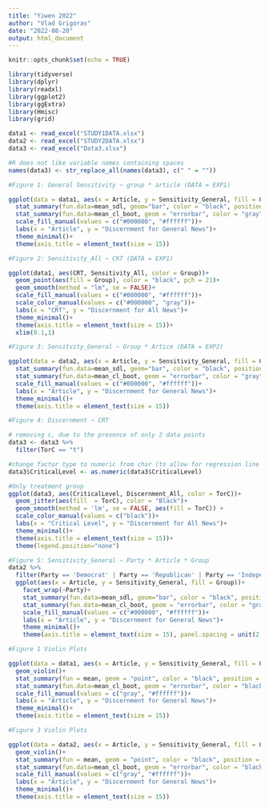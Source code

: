 ```yaml
---
title: "Yiwen 2022"
author: "Vlad Grigoras"
date: "2022-08-20"
output: html_document
---
```


```r
knitr::opts_chunk$set(echo = TRUE)
```

```r
library(tidyverse)
library(dplyr)
library(readxl)
library(ggplot2)
library(ggExtra)
library(Hmisc)
library(grid)
```

```r
data1 <- read_excel("STUDY1DATA.xlsx")
data2 <- read_excel("STUDY2DATA.xlsx")
data3 <- read_excel("Data3.xlsx")
```

```r
#R does not like variable names containing spaces
names(data3) <- str_replace_all(names(data3), c(" " = ""))
```

```r
#Figure 1: General Sensitivity ~ group * article (DATA = EXP1)

ggplot(data = data1, aes(x = Article, y = Sensitivity_General, fill = Group))+
  stat_summary(fun.data=mean_sdl, geom="bar", color = "black", position = position_dodge(width = 0.95))+
  stat_summary(fun.data=mean_cl_boot, geom = "errorbar", color = "gray", position = position_dodge(width = 0.95), width = 0.3)+
  scale_fill_manual(values = c("#000000", "#ffffff"))+
  labs(x = "Article", y = "Discernment for General News")+
  theme_minimal()+
  theme(axis.title = element_text(size = 15))
```

```r
#Figure 2: Sensitivity_All ~ CRT (DATA = EXP1)

ggplot(data1, aes(CRT, Sensitivity_All, color = Group))+
  geom_point(aes(fill = Group), color = "black", pch = 21)+
  geom_smooth(method = "lm", se = FALSE)+
  scale_fill_manual(values = c("#000000", "#ffffff"))+
  scale_color_manual(values = c("#000000", "gray"))+
  labs(x = "CRT", y = "Discernment for All News")+
  theme_minimal()+
  theme(axis.title = element_text(size = 15))+
  xlim(0.1,1)
```

```r
#Figure 3: Sensitvity_General ~ Group * Artice (DATA = EXP2)

ggplot(data = data2, aes(x = Article, y = Sensitivity_General, fill = Group))+
  stat_summary(fun.data=mean_sdl, geom="bar", color = "black", position = position_dodge(width = 0.95))+
  stat_summary(fun.data=mean_cl_boot, geom = "errorbar", color = "gray", position = position_dodge(width = 0.95), width = 0.3)+
  scale_fill_manual(values = c("#000000", "#ffffff"))+
  labs(x = "Article", y = "Discernment for General News")+
  theme_minimal()+
  theme(axis.title = element_text(size = 15))
```

```r
#Figure 4: Discernment ~ CRT

# removing c, due to the presence of only 2 data points
data3 <- data3 %>%
  filter(TorC == "t") 
``` 
 
```r
#change factor type to numeric from char (to allow for regression line plotting)
data3$CriticalLevel <- as.numeric(data3$CriticalLevel)
```
 
 
```r
#Only treatment group
ggplot(data3, aes(CriticalLevel, Discernment_All, color = TorC))+
  geom_jitter(aes(fill  = TorC), color = "Black")+
  geom_smooth(method = 'lm', se = FALSE, aes(fill = TorC)) +
  scale_color_manual(values = c("black"))+
  labs(x = "Critical Level", y = "Discernment for All News")+
  theme_minimal()+
  theme(axis.title = element_text(size = 15))+
  theme(legend.position="none")
```

```r
#Figure 5: Sensitivity_General ~ Party * Article * Group
data2 %>%
  filter(Party == 'Democrat' | Party == 'Republican' | Party == 'Independent') %>%  
  ggplot(aes(x = Article, y = Sensitivity_General, fill = Group))+
    facet_wrap(~Party)+
    stat_summary(fun.data=mean_sdl, geom="bar", color = "black", position = position_dodge(width = 0.95))+
    stat_summary(fun.data=mean_cl_boot, geom = "errorbar", color = "gray", position = position_dodge(width = 0.95), width = 0.3)+
    scale_fill_manual(values = c("#000000", "#ffffff"))+
    labs(x = "Article", y = "Discernment for General News")+
    theme_minimal()+
    theme(axis.title = element_text(size = 15), panel.spacing = unit(2, "lines"))
```

```r
#Figure 1 Violin Plots 

ggplot(data = data1, aes(x = Article, y = Sensitivity_General, fill = Group))+
  geom_violin()+
  stat_summary(fun = mean, geom = "point", color = "black", position = position_dodge(width = 0.95))+
  stat_summary(fun.data=mean_cl_boot, geom = "errorbar", color = "black", position = position_dodge(width = 0.95), width = 0.3) +
  scale_fill_manual(values = c("gray", "#ffffff"))+
  labs(x = "Article", y = "Discernment for General News")+
  theme_minimal()+
  theme(axis.title = element_text(size = 15))
```

```r
#Figure 3 Violin Plots

ggplot(data = data2, aes(x = Article, y = Sensitivity_General, fill = Group))+
  geom_violin()+
  stat_summary(fun = mean, geom = "point", color = "black", position = position_dodge(width = 0.95))+
  stat_summary(fun.data=mean_cl_boot, geom = "errorbar", color = "black", position = position_dodge(width = 0.95), width = 0.3) +
  scale_fill_manual(values = c("gray", "#ffffff"))+
  labs(x = "Article", y = "Discernment for General News")+
  theme_minimal()+
  theme(axis.title = element_text(size = 15))
```
